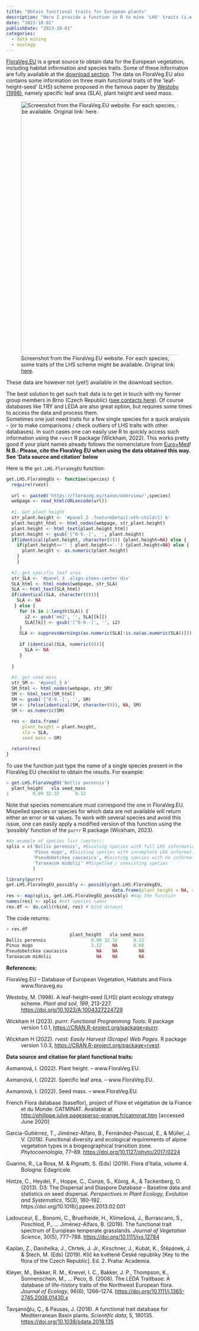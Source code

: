 ```yaml
---
title: "Obtain functional traits for European plants"
description: "Here I provide a function in R to mine 'LHS' traits (i.e., specific leaf area, plant height, and seed mass) from FloraVeg.EU"
date: "2023-10-01"
publishDate: "2023-10-01"
categories:
  - data mining
  - ecology
---
```


[FloraVeg.EU](https://floraveg.eu/){target="_blank"} is a great source to obtain data for the European vegetation, including habitat information and species traits. Some of these information are fully available at the [download section](https://floraveg.eu/download/){target="_blank"}. The data on FloraVeg.EU also contains some information on three main functional traits of the 'leaf-height-seed' (LHS) scheme proposed in the famous paper by [Westoby (1998)](https://doi.org/10.1023/A:1004327224729){target="_blank"}, namely specific leaf area (SLA), plant height and seed mass.\

![Screenshot from the FloraVeg.EU website. For each species, some traits of the LHS scheme might be available. Original link: [here](https://floraveg.eu/taxon/overview/Bellis%20perennis){target="_blank"}.](imgs/floraveg.bellisperennis.JPG){fig-align="center" width="685"}

These data are however not (yet!) available in the download section.

The best solution to get such trait data is to get in touch with my former group members in Brno (Czech Republic) ([see contacts here](https://floraveg.eu/homepage/contact){target="_blank"}). Of course databases like TRY and LEDA are also great option, but requires some times to access the data and process them.\
Sometimes one just need traits for a few single species for a quick analysis - (or to make comparisons / check outliers of LHS traits with other databases). In such cases one can easily use R to quickly access such information using the `rvest` R package (Wickham, 2022). This works pretty good if your plant names already follows the nomenclature from [Euro+Med](https://europlusmed.org/){target="_blank"}!\
**N.B.: Please, cite the FloraVeg.EU when using the data obtained this way. See 'Data source and citation' below**

Here is the `get.LHS.FloraVegEU` function:

``` .R
get.LHS.FloraVegEU <- function(species) {
  require(rvest)
  
  url <- paste0('https://floraveg.eu/taxon/overview/',species)
  webpage <- read_html(URLencode(url))
    
  #1. Get plant height
  str_plant.height <- '#panel_2 .featureDetail:nth-child(1) b'
  plant.height_html <- html_nodes(webpage, str_plant.height)
  plant.height <- html_text(plant.height_html)
  plant.height <- gsub('[^0-9.-]', '', plant.height)
  if(identical(plant.height, character(0))) {plant.height=NA} else {
    if(plant.height=='' | plant.height=='-') {plant.height=NA} else {
      plant.height <- as.numeric(plant.height)
    }
    }
    
  #2. get specific leaf area
  str_SLA <- '#panel_3 .align-items-center div'
  SLA_html <- html_nodes(webpage, str_SLA)
  SLA <- html_text(SLA_html)
  if(identical(SLA, character(0))){
    SLA <- NA
   } else {
     for (k in 1:length(SLA)) {
       i2 <- gsub('mm2', '', SLA[[k]])
       SLA[[k]] <- gsub('[^0-9.-]', '', i2)
     }
     SLA <- suppressWarnings(as.numeric(SLA[!is.na(as.numeric(SLA))]))
     
     if (identical(SLA, numeric(0))){
       SLA <- NA
     }
     
  }
    
  #3. get seed mass
  str_SM <- '#panel_5 b'
  SM_html <- html_nodes(webpage, str_SM)
  SM <- html_text(SM_html)
  SM <- gsub('[^0-9.-]', '', SM)
  SM <- ifelse(identical(SM, character(0)), NA, SM)
  SM <- as.numeric(SM)
    
  res <- data.frame(
      plant_height = plant.height,
      sla = SLA,
      seed_mass = SM)

  return(res)
}
```

To use the function just type the name of a single species present in the FloraVeg.EU checklist to obtain the results. For example:

``` r
> get.LHS.FloraVegEU('Bellis perennis')
  plant_height   sla seed_mass
1         0.09 32.32      0.12
```

Note that species nomencalure must correspond the one in FloraVeg.EU. Mispelled species or species for which data are not available will return either an error or `NA` values. To work with several species and avoid this issue, one can easily apply a modified version of this function using the 'possibly' function of the `purrr` R package (Wickham, 2023).

``` r
#An example of species list (vector):
splis = c('Bellis perennis', #Existing species with full LHS information
          'Pinus mugo', #Existing species with incomplete LHS information
          'Pseudobetckea caucasica', #Existing species with no information 
          'Taraxacum midolii' #Mispelled / unexisting species
          )

library(purrr)
get.LHS.FloraVegEU_possibly <- possibly(get.LHS.FloraVegEU, 
                                        data.frame(plant_height = NA, sla = NA, seed_mass = NA))
res <- map(splis, get.LHS.FloraVegEU_possibly) #map the function
names(res) <- splis #set species names
res.df <- do.call(rbind, res) # bind dataset
```

The code returns:

``` r
> res.df
                        plant_height   sla seed_mass
Bellis perennis                 0.09 32.32      0.12
Pinus mugo                      3.12    NA      6.08
Pseudobetckea caucasica           NA    NA        NA
Taraxacum midolii                 NA    NA        NA
```

**References:**

::: {style="text-indent: -40px; padding-left: 40px;"}
FloraVeg.EU -- Database of European Vegetation, Habitats and Flora. www.floraveg.eu

Westoby, M. (1998). A leaf-height-seed (LHS) plant ecology strategy scheme. *Plant and soil*, *199*, 213-227. <https://doi.org/10.1023/A:1004327224729>

Wickham H (2023). *purrr: Functional Programming Tools*. R package version 1.0.1, <https://CRAN.R-project.org/package=purrr>.

Wickham H (2022). *rvest: Easily Harvest (Scrape) Web Pages*. R package version 1.0.3, <https://CRAN.R-project.org/package=rvest>.
:::

**Data source and citation for plant functional traits:**

::: {style="text-indent: -40px; padding-left: 40px;"}
Axmanová, I. (2022). Plant height. -- www.FloraVeg.EU.

Axmanová, I. (2022). Specific leaf area. -- www.FloraVeg.EU.

Axmanová, I. (2022). Seed mass. -- www.FloraVeg.EU.

French Flora database (baseflor), project of Flore et végétation de la France et du Monde: CATMINAT. Available at <http://philippe.julve.pagesperso-orange.fr/catminat.htm> \[accessed June 2020\]

García-Gutiérrez, T., Jiménez-Alfaro, B., Fernández-Pascual, E., & Müller, J. V. (2018). Functional diversity and ecological requirements of alpine vegetation types in a biogeographical transition zone. *Phytocoenologia*, 77--89. <https://doi.org/10.1127/phyto/2017/0224>

Guarino, R., La Rosa, M. & Pignatti, S. (Eds) (2019). Flora d'Italia, volume 4. Bologna: Edagricole.

Hintze, C., Heydel, F., Hoppe, C., Cunze, S., König, A., & Tackenberg, O. (2013). D3: The Dispersal and Diaspore Database -- Baseline data and statistics on seed dispersal. *Perspectives in Plant Ecology, Evolution and Systematics*, 15(3), 180--192. https://doi.org/10.1016/j.ppees.2013.02.001

Ladouceur, E., Bonomi, C., Bruelheide, H., Klimešová, J., Burrascano, S., Poschlod, P., ... Jiménez-Alfaro, B. (2019). The functional trait spectrum of European temperate grasslands. *Journal of Vegetation Science*, 30(5), 777--788. <https://doi.org/10.1111/jvs.12784>

Kaplan, Z., Danihelka, J., Chrtek, J. Jr., Kirschner, J., Kubát, K., Štěpánek, J. & Štech, M. (Eds) (2019). Klíč ke květeně České republiky \[Key to the flora of the Czech Republic\]. Ed. 2. Praha: Academia.

Kleyer, M., Bekker, R. M., Knevel, I. C., Bakker, J. P., Thompson, K., Sonnenschein, M., ... Peco, B. (2008). The LEDA Traitbase: A database of life-history traits of the Northwest European flora. *Journal of Ecology*, 96(6), 1266--1274. <https://doi.org/10.1111/j.1365-2745.2008.01430.x>

Tavşanoğlu, Ç., & Pausas, J. (2018). A functional trait database for Mediterranean Basin plants. *Scientific data*, 5, 180135. <https://doi.org/10.1038/sdata.2018.135>
:::
